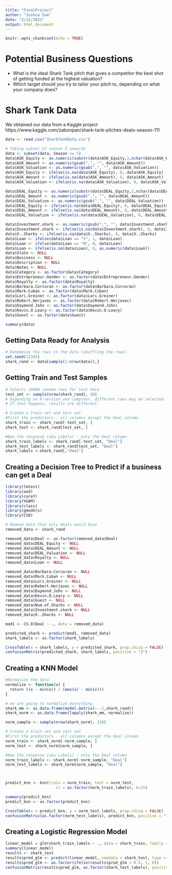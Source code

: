 ```yaml
---
title: "FinalProject"
author: "Joshua Sum"
date: "2/22/2022"
output: html_document
---
```


```r
knitr::opts_chunk$set(echo = TRUE)
```

# Potential Business Questions
- What is the ideal Shark Tank pitch that gives a competitor the best shot of getting funded at the highest valuation?
- Which target should you try to tailor your pitch to, depending on what your company does?

# Shark Tank Data
We obtained our data from a Kaggle project https://www.kaggle.com/zabonpan/shark-tank-pitches-deals-season-111
```r
data <- read.csv("SharkTankData.csv")

# Taking subset of season 5 onwards
data <- subset(data, Season >= 5)
data$ASK_Equity <- as.numeric(substr(data$ASK_Equity,1,nchar(data$ASK_Equity)-1))/100
data$ASK_Amount <- as.numeric(gsub(",", "", data$ASK_Amount))
data$ASK_Valuation <- as.numeric(gsub(",", "", data$ASK_Valuation))
data$ASK_Equity <- ifelse(is.na(data$ASK_Equity), 0, data$ASK_Equity)
data$ASK_Amount <- ifelse(is.na(data$ASK_Amount), 0, data$ASK_Amount)
data$ASK_Valuation <- ifelse(is.na(data$ASK_Valuation), 0, data$ASK_Valuation)

data$DEAL_Equity <- as.numeric(substr(data$DEAL_Equity,1,nchar(data$DEAL_Equity)-1))/100
data$DEAL_Amount <- as.numeric(gsub(",", "", data$DEAL_Amount))
data$DEAL_Valuation <- as.numeric(gsub(",", "", data$DEAL_Valuation))
data$DEAL_Equity <- ifelse(is.na(data$DEAL_Equity), 0, data$DEAL_Equity)
data$DEAL_Amount <- ifelse(is.na(data$DEAL_Amount), 0, data$DEAL_Amount)
data$DEAL_Valuation <- ifelse(is.na(data$DEAL_Valuation), 0, data$DEAL_Valuation)

data$Investment.shark <- as.numeric(gsub(",", "", data$Investment.shark))
data$Investment.shark <- ifelse(is.na(data$Investment.shark), 0, data$Investment.shark)
data$X..Sharks <- ifelse(is.na(data$X..Sharks), 0, data$X..Sharks)
data$Loan <- ifelse(data$Loan == "Y", 1, data$Loan)
data$Loan <- ifelse(data$Loan == "N", 0, data$Loan)
data$Loan <- ifelse(is.na(data$Loan), 0, as.numeric(data$Loan))
data$State <- NULL
data$Business <- NULL
data$Description <- NULL
data$Notes <- NULL
data$Category <- as.factor(data$Category)
data$Entrepreneur.Gender <- as.factor(data$Entrepreneur.Gender)
data$Royalty <- as.factor(data$Royalty)
data$Barbara.Corcoran <- as.factor(data$Barbara.Corcoran)
data$Mark.Cuban <- as.factor(data$Mark.Cuban)
data$Lori.Greiner <- as.factor(data$Lori.Greiner)
data$Robert.Herjavec <- as.factor(data$Robert.Herjavec)
data$Daymond.John <- as.factor(data$Daymond.John)
data$Kevin.O.Leary <- as.factor(data$Kevin.O.Leary)
data$Guest <- as.factor(data$Guest)

summary(data)
```

## Getting Data Ready for Analysis

```r
# Randomize the rows in the data (shuffling the rows)
set.seed(12345)
shark_rand <- data[sample(1:nrow(data)),]
```

## Getting Train and Test Samples

```r
# Selects 10000 random rows for test data
test_set <- sample(nrow(shark_rand), 50)
# Depending on R-version and computer, different rows may be selected. 
# If that happens, results are different. 

# Create a train set and test set
#First the predictors - all columns except the Deal column
shark_train <- shark_rand[-test_set, ]
shark_test <- shark_rand[test_set, ]

#Now the response (aka Labels) - only the Deal column
shark_train_labels <- shark_rand[-test_set, "Deal"]
shark_test_labels <- shark_rand[test_set, "Deal"]
shark_labels <-shark_rand[,"Deal"]
```

## Creating a Decision Tree to Predict if a business can get a Deal

```r
library(lmtest)
library(aod)
library(caret)
library(VGAM)
library(class)
library(gmodels)
library(C50)

# Remove data that only Deals would have
removed_data <- shark_rand

removed_data$Deal <- as.factor(removed_data$Deal)
removed_data$DEAL_Equity <- NULL
removed_data$DEAL_Amount <- NULL
removed_data$DEAL_Valuation <- NULL
removed_data$Royalty <- NULL
removed_data$Loan <- NULL

removed_data$Barbara.Corcoran <- NULL
removed_data$Mark.Cuban <- NULL
removed_data$Lori.Greiner <- NULL
removed_data$Robert.Herjavec <- NULL
removed_data$Daymond.John <- NULL
removed_data$Kevin.O.Leary <- NULL
removed_data$Guest <- NULL
removed_data$Num.of.Sharks <- NULL
removed_data$Investment.shark <- NULL
removed_data$X..Sharks <- NULL

mod1 <- C5.0(Deal ~ ., data = removed_data)

predicted_shark <- predict(mod1, removed_data)
shark_labels <- as.factor(shark_labels)

CrossTable(x = shark_labels, y = predicted_shark, prop.chisq = FALSE)
confusionMatrix(predicted_shark, shark_labels, positive = "1")
```


## Creating a KNN Model

```r
#Normalize the data
normalize <- function(x) {
  return ((x - min(x)) / (max(x) - min(x)))
}

# we are going to normalize everything 
shark_mm <- as.data.frame(model.matrix(~.-1,shark_rand))
shark_norm <- as.data.frame(lapply(shark_mm, normalize))

norm_sample <- sample(nrow(shark_norm), 128)

# Create a train set and test set
#First the predictors - all columns except the Deal column
norm_train <- shark_norm[-norm_sample, ]
norm_test <- shark_norm[norm_sample, ]

#Now the response (aka Labels) - only the Deal column
norm_train_labels <- shark_norm[-norm_sample, "Deal"]
norm_test_labels <- shark_norm[norm_sample, "Deal"]



predict_knn <- knn(train = norm_train, test = norm_test,
                      cl = as.factor(norm_train_labels), k=21)

summary(predict_knn)
predict_knn <- as.factor(predict_knn)

CrossTable(x = predict_knn, y = norm_test_labels, prop.chisq = FALSE)
confusionMatrix(as.factor(norm_test_labels), predict_knn, positive = "1")
```


## Creating a Logistic Regression Model

```r
linear_model = glm(shark_train_labels ~ ., data = shark_train, family ="binomial")
summary(linear_model)
results <- shark_test
results$pred_glm <- predict(linear_model, newdata = shark_test, type = "response")
results$pred_glm <- as.factor(ifelse(results$pred_glm > 0.5, 1, 0))
confusionMatrix(results$pred_glm, as.factor(shark_test_labels), positive = "1")
```
